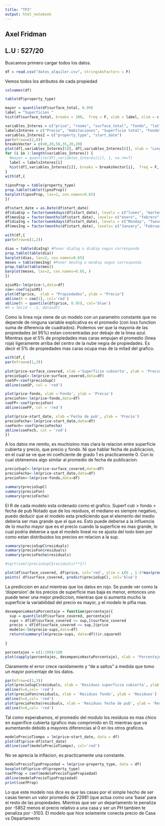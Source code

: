 ```yaml
---
title: "TP3"
output: html_notebook
---
```

## Axel Fridman
## L.U : 527/20

Buscamos primero cargar todos los datos.


```r
df = read.csv("datos_alquiler.csv", stringsAsFactors = F)

```

Vemos todos los atributos de cada propiedad

```r
colnames(df)
```
```r
table(df$property_type)

mayor = quantile(df$surface_total, 0.99)
label = "Superficies "
hist(df$surface_total, breaks = 100,  freq = F, xlab = label, xlim = c(0,mayor), main ="")
```
```r
variables_Interes = c("price", "rooms", "surface_total", "fondo", "lat", "lon")
labelsInteres = c("Precio", "Habitaciones", "Superficie total", "Fondo", "lat", "lon")
variables_Interes2 = c("property_type", "start_date")
par(mfrow=c(2,4))
breaksVector = c(40,20,50,35,20,20)
plot(df[,variables_Interes[5]], df[,variables_Interes[6]], xlab = "Longitud", ylab = "Latitud")
for (i in 1:length(variables_Interes)) {
  #mayor = quantile(df[,variables_Interes[i]], 1, na.rm=T)
  label = labelsInteres[i]
  hist(df[,variables_Interes[i]], breaks = breaksVector[i],  freq = F, xlab = label, main ="")
}
with(df,{
  
tiposProp = table(property_type)
prop.table(table(tiposProp))
barplot(tiposProp, las=2, cex.names=0.65)
})

```

```r
df$start_date = as.Date(df$start_date)
df$diaEsp = factor(weekdays(df$start_date), levels = c("lunes", "martes", "miércoles", "jueves", "viernes","sábado", "domingo"))
df$mesEsp = factor(months(df$start_date), levels= c("enero", "febrero", "marzo", "junio", "julio","agosto", "septiembre", "octubre", "noviembre", "diciembre"))
df$diaIng = factor(weekdays(df$start_date), levels = c("Monday", "Tuesday","Wednesday", "Thursday", "Friday", "Saturday","Sunday"))
df$mesIng = factor(months(df$start_date), levels= c("January", "February", "March","April","May", "June", "July","August", "September", "October", "November", "December"))

with(df,{
par(mfrow=c(1,2))

dias = table(diaIng) #Poner diaIng o diaEsp segun corresponda
prop.table(table(dia))
barplot(dias, las=2, cex.names=0.65)
meses = table(mesIng) #Poner mesIng o mesEsp segun corresponda
prop.table(table(mes))
barplot(meses, las=2, cex.names=0.65, )
})
```
```r
ajusM1<-lm(price~1,data=df)
coe<-coef(ajusM1)
plot(df$price,  xlab = "Propiedades", ylab = "Precio")
abline(h = coe[1], col='red')
abline(h = quantile(df$price, 0.95), col='blue')
#h = lm(id ~ -1, data=df)
```
Como la linea roja viene de un modelo con un parametro constante que no depende de ninguna variable explicativa es el promedio (con loss function suma de diferencia de cuadrados).
Podemos ver que la mayoria de las propiedades (el 95%) estan concentradas por debajo de la linea azul. Mientras que el 5% de propiedades mas caras empujan el promedio (linea roja) ligeramente arriba del centro de la nube negra de propiedades. 
Es decir el 5% de propiedades mas caras ocupa mas de la mitad del grafico. 


```r
with(df,{
par(mfrow=c(1,3))
  
plot(price~surface_covered, xlab ='Superficie cubierta', ylab = 'Precio')
precioSupC<-lm(price~surface_covered,data=df)
coeSP<-coef(precioSupC)
abline(coeSP, col = 'red')

plot(price~fondo, xlab ='Fondo', ylab = 'Precio')
precioFon<-lm(price~fondo,data=df)
coeFP<-coef(precioFon)
abline(coeFP, col = 'red')

plot(price~start_date, xlab ='Fecha de pub', ylab = 'Precio')
precioFecha<-lm(price~start_date,data=df)
coeFech<-coef(precioFecha)
abline(coeFech, col = 'red')
})

```
A los datos me remito, es muchisimo mas clara la relacion entre superficie cubierta y precio, que precio y fondo. 
Ni que hablar fecha de publicacion, en el cual se ve que mi coeficiente de grado 1 es practicamente 0. Con lo cual obtenemos algo similar al promedio de fecha de publicacion. 

```r
precioSupC<-lm(price~surface_covered,data=df)
precioFecha<-lm(price~start_date,data=df)
precioFon<-lm(price~fondo,data=df)

summary(precioSupC)
summary(precioFon)
summary(precioFecha)


```
El R de cada modelo esta ordenado como el grafico. Superf cub > fondo > fecha de pub
Notado que de los residuos, el mediano es siempre negativo, puedo deducir que el modelo esta prediciendo que el elemento del medio deberia ser mas grande que el que es. Esto puede deberse a la influencia de lo mucho mayor que es el precio cuando la superficie es mas grande, lo cual podria deberse a que el modelo lineal no se ajusta del todo bien por como estan distribuidos los precios en relacion a la sup.

```r
summary(precioSupC$residuals)
summary(precioFon$residuals)
summary(precioFecha$residuals)

#sqrt(sum((precioSupC$residuals)**2))
```
```r
plot(df$surface_covered, df$price, col='red', ylim = c(0 , 1.5*max(predict(precioSupC))), xlab = 'Superficie cubierta', ylab = 'Precio')
points( df$surface_covered, predict(precioSupC), col='blue')
```
La prediccion en azul mientras que los datos en rojo. Se puede ver como la 'dispersion' de los precios de superficie mas baja es menor, entonces uno puede tener una mejor prediccion, mientras que si aumenta mucho la superficie la variabilidad del precio es mayor, y el modelo le pifia mas. 


```r
desempenioHastaPorcentaje = function(porcentaje){
  sup = quantile(df$surface_covered, porcentaje)
  sups = df[df$surface_covered <= sup,]$surface_covered
  precio = df[df$surface_covered <= sup,]$price
  modelo<-lm(precio~sups,data=df)
  return(summary(lm(precio~sups, data=df))$r.squared)
  
}
```
```r
porcentajes = c(1:100)/100
plot(sapply(porcentajes, desempenioHastaPorcentaje), xlab = 'Porcentaje del dataset evaluado en modelo', ylab = 'Error del modelo en R cuadrado')
```
Claramente el error crece raoidamente y "de a saltos" a medida que tomo un mayor porcentaje de los datos.


```r
par(mfrow=c(1,3))
plot(precioSupC$residuals, xlab = 'Residuos superficie cubierta', ylab = 'Residuos')
abline(h=0,col= 'red')
plot(precioFon$residuals, xlab = 'Residuos fondo', ylab = 'Residuos')
abline(h=0,col= 'red')
plot(precioFecha$residuals, xlab = 'Residuos fecha de pub', ylab = 'Residuos')
abline(h=0,col= 'red')
```
Tal como esperabamos, el promedio del modulo los residuos es mas chico en superifice cubierta (grafico mas comprimido en 0) mientras que va aumentando debido a mayores diferencias al 0 en los otros graficos. 

```r
modeloPrecioTiempo = lm(price~start_date, data = df)
plot(df$price~df$start_date)
abline(coef(modeloPrecioTiempo), col='red')
```
No se aprecia la inflacion, es practicamente una constante.

```r
modeloPrecioTipoPropiedad = lm(price~property_type, data = df)
boxplot(df$price~df$property_type)
coefProp = coef(modeloPrecioTipoPropiedad)
abline(modeloPrecioTipoPropiedad)
print(coefProp)
```
Lo que este modelo nos dice es que las casas por el simple hecho de ser casas tienen un valor promedio de 22981 (que actua como una 'base' para el resto de las propiedades. 
Mientras que ser un departamento te penaliza por -5852 menos el precio relativo a una casa y ser un PH tambien te penaliza por -3103. 
El modelo que hice solamente conecta precio de Casa vs Departamento

```r

```


